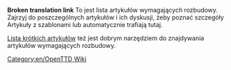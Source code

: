 '''Broken translation link'''
To jest lista artykułów wymagających rozbudowy. Zajrzyj do poszczególnych artykułów i ich dyskusji, żeby poznać szczegóły
<br>
Artykuły z szablonami {{en/S|Rozbudowa/Pl}} lub {{en/S|Niekompletny/Pl}} automatycznie trafiają tutaj.

[[Main/en/Special:Shortpages|Lista krótkich artykułów]] też jest dobrym narzędziem do znajdywania artykułów wymagających rozbudowy.

[[Category:en/OpenTTD Wiki]]